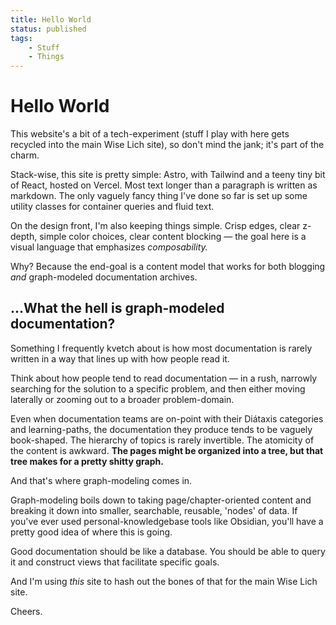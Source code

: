 ```yaml
---
title: Hello World
status: published
tags:
    - Stuff
    - Things
---
```


# Hello World

This website's a bit of a tech-experiment (stuff I play with here gets recycled into the main Wise Lich site), so don't mind the jank; it's part of the charm.

Stack-wise, this site is pretty simple: Astro, with Tailwind and a teeny tiny bit of React, hosted on Vercel.
Most text longer than a paragraph is written as markdown.
The only vaguely fancy thing I've done so far is set up some utility classes for container queries and fluid text.

On the design front, I'm also keeping things simple.
Crisp edges, clear z-depth, simple color choices, clear content blocking — the goal here is a visual language that emphasizes *composability.*

Why? Because the end-goal is a content model that works for both blogging *and* graph-modeled documentation archives.

## ...What the hell is graph-modeled documentation?

Something I frequently kvetch about is how most documentation is rarely written in a way that lines up with how people read it.

Think about how people tend to read documentation — in a rush, narrowly searching for the solution to a specific problem, and then either moving laterally or zooming out to a broader problem-domain.

Even when documentation teams are on-point with their Diátaxis categories and learning-paths, the documentation they produce tends to be vaguely book-shaped. 
The hierarchy of topics is rarely invertible.
The atomicity of the content is awkward.
**The pages might be organized into a tree, but that tree makes for a pretty shitty graph.**

And that's where graph-modeling comes in.

Graph-modeling boils down to taking page/chapter-oriented content and breaking it down into smaller, searchable, reusable, 'nodes' of data.
If you've ever used personal-knowledgebase tools like Obsidian, you'll have a pretty good idea of where this is going.

Good documentation should be like a database.
You should be able to query it and construct views that facilitate specific goals.

And I'm using *this* site to hash out the bones of that for the main Wise Lich site.

Cheers.